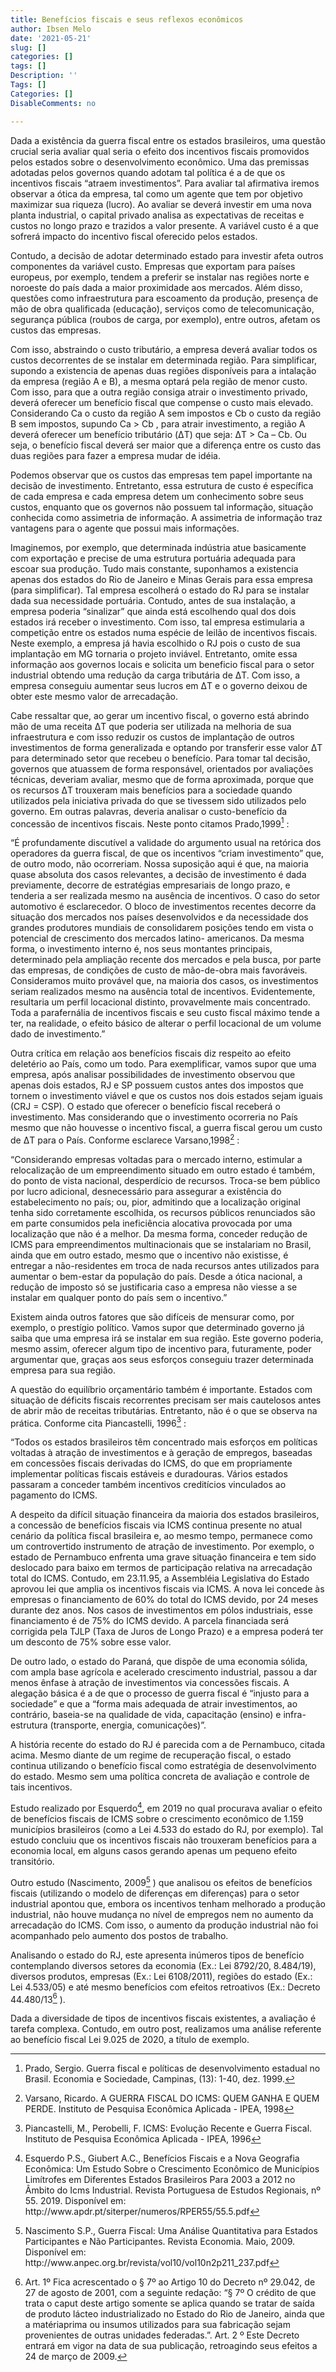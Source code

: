 ```yaml
---
title: Benefícios fiscais e seus reflexos econômicos
author: Ibsen Melo
date: '2021-05-21'
slug: []
categories: []
tags: []
Description: ''
Tags: []
Categories: []
DisableComments: no

---
```


Dada a existência da guerra fiscal entre os estados brasileiros, uma questão crucial seria avaliar qual seria o efeito dos incentivos fiscais promovidos pelos estados sobre o desenvolvimento econômico. Uma das premissas adotadas pelos governos quando adotam tal política é a de que os incentivos fiscais “atraem investimentos”. Para avaliar tal afirmativa iremos observar a ótica da empresa, tal como um agente que tem por objetivo maximizar sua riqueza (lucro). Ao avaliar se deverá investir em uma nova planta industrial, o capital privado analisa as expectativas de receitas e custos no longo prazo e trazidos a valor presente. A variável custo é a que sofrerá impacto do incentivo fiscal oferecido pelos estados. 

Contudo, a decisão de adotar determinado estado para investir afeta outros componentes da variável custo. Empresas que exportam para países europeus, por exemplo, tendem a preferir se instalar nas regiões norte e noroeste do país dada a maior proximidade aos mercados. Além disso, questões como infraestrutura para escoamento da produção, presença de mão de obra qualificada (educação), serviços como de telecomunicação, segurança pública (roubos de carga, por exemplo), entre outros, afetam os custos das empresas.

Com isso, abstraindo o custo tributário, a empresa deverá avaliar todos os custos decorrentes de se instalar em determinada região. Para simplificar, supondo a existencia de apenas duas regiões disponíveis para a intalação da empresa (região A e B), a mesma optará pela região de menor custo. Com isso, para que a outra região consiga atrair o investimento privado, deverá oferecer um benefício fiscal que compense o custo mais elevado. Considerando Ca o custo da região A sem impostos e Cb o custo da região B sem impostos, supundo Ca > Cb , para atrair investimento, a região A deverá oferecer um benefício tributário (ΔT) que seja: ΔT > Ca – Cb. Ou seja, o benefício fiscal deverá ser maior que a diferença entre os custo das duas regiões para fazer a empresa mudar de idéia.

Podemos observar que os custos das empresas tem papel importante na decisão de investimento. Entretanto, essa estrutura de custo é específica de cada empresa e cada empresa detem um conhecimento sobre seus custos, enquanto que os governos não possuem tal informação, situação conhecida como assimetria de informação. A assimetria de informação traz vantagens para o agente que possui mais informações. 

Imaginemos, por exemplo, que determinada indústria atue basicamente com exportação e precise de uma estrutura portuária adequada para escoar sua produção. Tudo mais constante, suponhamos a existencia apenas dos estados do Rio de Janeiro e Minas Gerais para essa empresa (para simplificar). Tal empresa escolherá o estado do RJ para se instalar dada sua necessidade portuária. Contudo, antes de sua instalação, a empresa poderia “sinalizar” que ainda está escolhendo qual dos dois estados irá receber o investimento. Com isso, tal empresa estimularia a competição entre os estados numa espécie de leilão de incentivos fiscais.  Neste exemplo, a empresa já havia escolhido o RJ pois o custo de sua implantação em MG tornaria o projeto inviável. Entretanto, omite essa informação aos governos locais e solicita um beneficio fiscal para o setor industrial obtendo uma redução da carga tributária de ΔT. Com isso, a empresa conseguiu aumentar seus lucros em ΔT e o governo deixou de obter este mesmo valor de arrecadação.

Cabe ressaltar que, ao gerar um incentivo fiscal, o governo está abrindo mão de uma receita ΔT que poderia ser utilizada na melhoria de sua infraestrutura e com isso reduzir os custos de implantação de outros investimentos de forma generalizada e optando por transferir esse valor ΔT para determinado setor que recebeu o benefício. Para tomar tal decisão, governos que atuassem de forma responsável, orientados por avaliações técnicas, deveriam avaliar, mesmo que de forma aproximada, porque que os recursos ΔT trouxeram mais benefícios para a sociedade quando utilizados pela iniciativa privada do que se tivessem sido utilizados pelo governo. Em outras palavras, deveria analisar o custo-benefício da concessão de incentivos fiscais.
Neste ponto citamos Prado,1999^[Prado, Sergio. Guerra fiscal e políticas de desenvolvimento estadual no Brasil. Economia e Sociedade, Campinas, (13): 1-40, dez. 1999.] :

“É profundamente discutível a validade do argumento usual na retórica dos operadores da guerra fiscal, de que os incentivos “criam investimento” que, de outro modo, não ocorreriam. Nossa suposição aqui é que, na maioria quase absoluta dos casos relevantes, a decisão de investimento é dada previamente, decorre de estratégias empresariais de longo prazo, e tenderia a ser realizada mesmo na ausência de incentivos. O caso do setor automotivo é esclarecedor. O bloco de investimentos recentes decorre da situação dos mercados nos países desenvolvidos e da necessidade dos grandes produtores mundiais de consolidarem posições tendo em vista o potencial de crescimento dos mercados latino- americanos. Da mesma forma, o investimento interno é, nos seus montantes principais, determinado pela ampliação recente dos mercados e pela busca, por parte das empresas, de condições de custo de mão-de-obra mais favoráveis. Consideramos muito provável que, na maioria dos casos, os investimentos seriam realizados mesmo na ausência total de incentivos. Evidentemente, resultaria um perfil locacional distinto, provavelmente mais concentrado. Toda a parafernália de incentivos fiscais e seu custo fiscal máximo tende a ter, na realidade, o efeito básico de alterar o perfil locacional de um volume dado de investimento.” 

Outra crítica em relação aos benefícios fiscais diz respeito ao efeito deletério ao País, como um todo. Para exemplificar, vamos supor que uma empresa, após analisar possibilidades de investimento observou que apenas dois estados, RJ e SP possuem custos antes dos impostos que tornem o investimento viável e que os custos nos dois estados sejam iguais (CRJ = CSP). O estado que oferecer o benefício fiscal receberá o investimento. Mas considerando que o investimento ocorreria no País mesmo que não houvesse o incentivo fiscal, a guerra fiscal gerou um custo de ΔT para o País. Conforme esclarece Varsano,1998^[Varsano, Ricardo. A GUERRA FISCAL DO ICMS: QUEM GANHA E QUEM PERDE. Instituto de Pesquisa Econômica Aplicada - IPEA, 1998] :

“Considerando empresas voltadas para o mercado interno, estimular a relocalização de um empreendimento situado em outro estado é também, do ponto de vista nacional, desperdício de recursos. Troca-se bem público por lucro adicional, desnecessário para assegurar a existência do estabelecimento no país; ou, pior, admitindo que a localização original tenha sido corretamente escolhida, os recursos públicos renunciados são em parte consumidos pela ineficiência alocativa provocada por uma localização que não é a melhor. 
Da mesma forma, conceder redução de ICMS para empreendimentos multinacionais que se instalariam no Brasil, ainda que em outro estado, mesmo que o incentivo não existisse, é entregar a não-residentes em troca de nada recursos antes utilizados para aumentar o bem-estar da população do país. Desde a ótica nacional, a redução de imposto só se justificaria caso a empresa não viesse a se instalar em qualquer ponto do país sem o incentivo.” 

Existem ainda outros fatores que são difíceis de mensurar como, por exemplo, o prestígio político. Vamos supor que determinado governo já saiba que uma empresa irá se instalar em sua região. Este governo poderia, mesmo assim, oferecer algum tipo de incentivo para, futuramente, poder argumentar que, graças aos seus esforços conseguiu trazer determinada empresa para sua região.

A questão do equilíbrio orçamentário também é importante. Estados com situação de déficits fiscais recorrentes precisam ser mais cautelosos antes de abrir mão de receitas tributárias. Entretanto, não é o que se observa na prática. Conforme cita Piancastelli, 1996^[Piancastelli, M., Perobelli, F. ICMS: Evolução Recente e Guerra Fiscal. Instituto de Pesquisa Econômica Aplicada - IPEA, 1996]  :

“Todos os estados brasileiros têm concentrado mais esforços em políticas voltadas à atração de investimentos e à geração de empregos, baseadas em concessões fiscais derivadas do ICMS, do que em propriamente implementar políticas fiscais estáveis e duradouras. Vários estados passaram a conceder também incentivos creditícios vinculados ao pagamento do ICMS. 

A despeito da difícil situação financeira da maioria dos estados brasileiros, a concessão de benefícios fiscais via ICMS continua presente no atual cenário da política fiscal brasileira e, ao mesmo tempo, permanece como um controvertido instrumento de atração de investimento.
Por exemplo, o estado de Pernambuco enfrenta uma grave situação financeira e tem sido deslocado para baixo em termos de participação relativa na arrecadação total do ICMS. Contudo, em 23.11.95, a Assembléia Legislativa do Estado aprovou lei que amplia os incentivos fiscais via ICMS. A nova lei concede às empresas o financiamento de 60% do total do ICMS devido, por 24 meses durante dez anos. Nos casos de investimentos em pólos industriais, esse financiamento é de 75% do ICMS devido. A parcela financiada será corrigida pela TJLP (Taxa de Juros de Longo Prazo) e a empresa poderá ter um desconto de 75% sobre esse valor. 

De outro lado, o estado do Paraná, que dispõe de uma economia sólida, com ampla base agrícola e acelerado crescimento industrial, passou a dar menos ênfase à atração de investimentos via concessões fiscais. A alegação básica é a de que o processo de guerra fiscal é "injusto para a sociedade" e que a "forma mais adequada de atrair investimentos, ao contrário, baseia-se na qualidade de vida, capacitação (ensino) e infra-estrutura (transporte, energia, comunicações)". 

A história recente do estado do RJ é parecida com a de Pernambuco, citada acima. Mesmo diante de um regime de recuperação fiscal, o estado continua utilizando o benefício fiscal como estratégia de desenvolvimento do estado. Mesmo sem uma política concreta de avaliação e controle de tais incentivos.

Estudo realizado por Esquerdo^[Esquerdo P.S., Giubert A.C., Benefícios Fiscais e a Nova Geografia Econômica: Um Estudo Sobre o Crescimento Econômico de Municípios Limítrofes em Diferentes Estados Brasileiros Para 2003 a 2012 no Âmbito do Icms Industrial. Revista Portuguesa de Estudos Regionais, nº 55. 2019. Disponível em: http://www.apdr.pt/siterper/numeros/RPER55/55.5.pdf], em 2019  no qual procurava avaliar o efeito de benefícios fiscais de ICMS sobre o crescimento econômico de 1.159 municípios brasileiros (como a Lei 4.533 do estado do RJ, por exemplo). Tal estudo concluiu que os incentivos fiscais não trouxeram benefícios para a economia local, em alguns casos gerando apenas um pequeno efeito transitório.

Outro estudo (Nascimento, 2009^[  Nascimento S.P., Guerra Fiscal: Uma Análise Quantitativa para Estados Participantes e Não Participantes. Revista Economia. Maio, 2009. Disponível em: http://www.anpec.org.br/revista/vol10/vol10n2p211_237.pdf] ) que analisou os efeitos de benefícios fiscais (utilizando o modelo de diferenças em diferenças) para o setor industrial apontou que, embora os incentivos tenham melhorado a produção industrial, não houve mudança no nível de empregos nem no aumento da arrecadação do ICMS. Com isso, o aumento da produção industrial não foi acompanhado pelo aumento dos postos de trabalho.

Analisando o estado do RJ, este apresenta inúmeros tipos de benefício contemplando diversos setores da economia (Ex.: Lei 8792/20, 8.484/19), diversos produtos, empresas (Ex.: Lei 6108/2011), regiões do estado (Ex.: Lei 4.533/05) e até mesmo benefícios com efeitos retroativos (Ex.: Decreto 44.480/13^[Art. 1º Fica acrescentado o § 7º ao Artigo 10 do Decreto nº 29.042, de 27 de agosto de 2001, com a seguinte redação:
"§ 7º O crédito de que trata o caput deste artigo somente se aplica quando se tratar de saída de produto lácteo industrializado no Estado do Rio de Janeiro, ainda que a matériaprima ou insumos utilizados para sua fabricação sejam provenientes de outras unidades federadas.".
Art. 2 º Este Decreto entrará em vigor na data de sua publicação, retroagindo seus efeitos a 24 de março de 2009.] ). 

Dada a diversidade de tipos de incentivos fiscais existentes, a avaliação é tarefa complexa. Contudo, em outro post, realizamos uma análise referente ao benefício fiscal Lei 9.025 de 2020, a título de exemplo.


